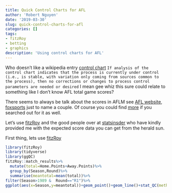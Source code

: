 ```yaml
---
title: Quick Control Charts for AFL
author: 'Robert Nguyen'
date: '2019-03-30'
slug: quick-control-charts-for-afl
categories: []
tags:
- fitzRoy
- betting
- graphics
description: 'Using control charts for AFL'
---
```


Who doesn't like a wikipedia entry [control chart](https://en.wikipedia.org/wiki/Control_chart) `If analysis of the control chart indicates that the process is currently under control (i.e., is stable, with variation only coming from sources common to the process), then no corrections or changes to process control parameters are needed or desired ` I mean gee whiz this sure could relate to something like I don't know AFL total game scores?

There seems to always be talk about the scores in AFLM see [AFL website](https://www.afl.com.au/news/2019-03-25/lowscoring-round-one-makes-unwanted-history), [foxsports](https://www.foxsports.com.au/afl/scorings-kickin-the-behind-proof-the-intention-behind-new-afl-rule-has-backfired-writes-brenton-speed/news-story/6aaf82e638044a8c42382d918cd5d3f1) just to name a couple. Of course you could find [more](https://myaccount.news.com.au/sites/cairnspost/subscribe.html?sourceCode=CPWEB_WRE170_a_GGN&mode=premium&dest=https://www.cairnspost.com.au/sport/afl/afl-daily-live-rolling-footy-news-from-around-australia-for-march-25-2019/live-coverage/7133f310052bc440fc77a24fec1ba888&memtype=anonymous) if you searched out for it as well. 

Let's use [fitzRoy](https://github.com/jimmyday12/fitzRoy) and the good people over at [statsinsder](https://www.statsinsider.com.au) who have kindly provided me with the expected score data you can get from the herald sun. 

First thing, lets use [fitzRoy](https://github.com/jimmyday12/fitzRoy)

```r
library(fitzRoy)
library(tidyverse)
library(ggQC)
fitzRoy::match_results%>%
  mutate(total=Home.Points+Away.Points)%>%
  group_by(Season,Round)%>%
  summarise(meantotal=mean(total))%>%
filter(Season>1989 &  Round=="R1")%>%
ggplot(aes(x=Season,y=meantotal))+geom_point()+geom_line()+stat_QC(method="XmR")+ylab("Mean Round 1 Total for Each Game") +ggtitle("Stop Freaking OUT over ONE ROUND")
```



